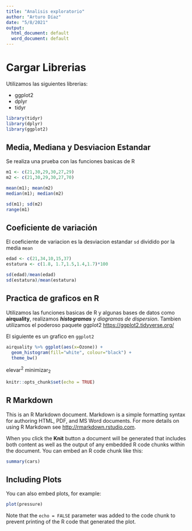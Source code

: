 ```yaml
---
title: "Analisis exploratorio"
author: "Arturo Díaz"
date: "5/8/2021"
output:
  html_document: default
  word_document: default
---
```

<!-- Comentario: Ctrl + Shift + c-->
# Cargar Librerias
Utilizamos las siguientes librerias:

  * ggplot2
  * dplyr
  * tidyr

```r
library(tidyr)
library(dplyr)
library(ggplot2)
```

## Media, Mediana y Desviacion Estandar
Se realiza una prueba con las funciones basicas de R

<!--Sección de código: Ctrl + Alt + i -->
```r
m1 <- c(21,30,29,30,27,29)
m2 <- c(21,30,29,30,27,70)

mean(m1); mean(m2)
median(m1); median(m2)

sd(m1); sd(m2)
range(m1)
```
## Coeficiente de variación
El coeficiente de variacion es la desviacion estandar `sd` dividido por la media `mean`

```r
edad <- c(21,34,10,15,37)
estatura <- c(1.8, 1.7,1.5,1.4,1.7)*100

sd(edad)/mean(edad)
sd(estatura)/mean(estatura)
```
## Practica de graficos en R
Utilizamos las funciones basicas de R y algunas bases de datos como **airquality**, realizamos ***histogramas*** y *diagramas de dispersion*. Tambien utilizamos el poderoso paquete ggplot2 <https://ggplot2.tidyverse.org/>

El siguiente es un grafico en `ggplot2`

```r
airquality %>% ggplot(aes(x=Ozone)) +
  geom_histogram(fill="white", colour="black") +
  theme_bw()
```

elevar^2^
minimizar~2~

```r
knitr::opts_chunk$set(echo = TRUE)
```

## R Markdown

This is an R Markdown document. Markdown is a simple formatting syntax for authoring HTML, PDF, and MS Word documents. For more details on using R Markdown see <http://rmarkdown.rstudio.com>.

When you click the **Knit** button a document will be generated that includes both content as well as the output of any embedded R code chunks within the document. You can embed an R code chunk like this:

```r
summary(cars)
```

## Including Plots

You can also embed plots, for example:

```r
plot(pressure)
```

Note that the `echo = FALSE` parameter was added to the code chunk to prevent printing of the R code that generated the plot.
